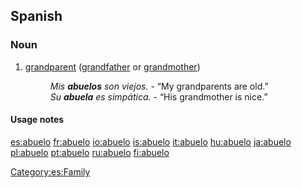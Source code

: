 ==Spanish==
===Noun===
{{es-noun-mf|feminine=abuela}}

# [[grandparent]] ([[grandfather]] or [[grandmother]])
#: ''Mis '''abuelos''' son viejos.'' - “My grandparents are old.”
#: ''Su '''abuela''' es simpática.'' - “His grandmother is nice.”

====Usage notes====
{{es-note-noun-mf}}

[[Category:es:Family]]

[[es:abuelo]]
[[fr:abuelo]]
[[io:abuelo]]
[[is:abuelo]]
[[it:abuelo]]
[[hu:abuelo]]
[[ja:abuelo]]
[[pl:abuelo]]
[[pt:abuelo]]
[[ru:abuelo]]
[[fi:abuelo]]
